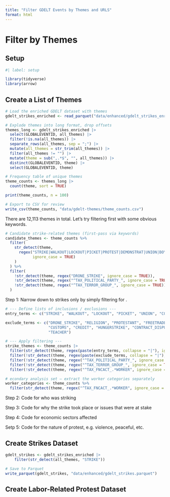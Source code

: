 ```yaml
---
title: "Filter GDELT Events by Themes and URLS"
format: html
---
```


# Filter by Themes

## Setup

```r
#| label: setup

library(tidyverse)
library(arrow)
```

## Create a List of Themes

```r
# Load the enriched GDELT dataset with themes
gdelt_strikes_enriched <- read_parquet("data/enhanced/gdelt_strikes_enriched.parquet")

# Explode themes into long format, drop offsets
themes_long <- gdelt_strikes_enriched |>
  select(GLOBALEVENTID, all_themes) |>
  filter(!is.na(all_themes)) |>
  separate_rows(all_themes, sep = ";") |>
  mutate(all_themes = str_trim(all_themes)) |>
  filter(all_themes != "") |>
  mutate(theme = sub(",.*$", "", all_themes)) |>
  distinct(GLOBALEVENTID, theme) |>
  select(GLOBALEVENTID, theme)

# Frequency table of unique themes
theme_counts <- themes_long |>
  count(theme, sort = TRUE)

print(theme_counts, n = 100)

# Export to CSV for review
write_csv(theme_counts, "data/gdelt-themes/theme_counts.csv")
```


There are 12,113 themes in total. Let's try filtering first with some obvious keywords.

```r
# Candidate strike-related themes (first-pass via keywords)
candidate_themes <- theme_counts %>%
  filter(
    str_detect(theme,
      regex("STRIKE|WALKOUT|LOCKOUT|PICKET|PROTEST|DEMONSTRAT|UNION|BOYCOTT|UNREST|CONTRACT_DISPUTE",
            ignore_case = TRUE)
    )
  ) %>%
  filter(
    !str_detect(theme, regex("DRONE_STRIKE", ignore_case = TRUE)),
    !str_detect(theme, regex("^TAX_POLITICAL_PARTY_", ignore_case = TRUE)),
    !str_detect(theme, regex("^TAX_TERROR_GROUP_", ignore_case = TRUE))
  )
```

Step 1: Narrow down to strikes only by simply filtering for .

```r
# --- Define lists of inclusions / exclusions ---
entry_terms <- c("STRIKE", "WALKOUT", "LOCKOUT", "PICKET", "UNION", "CONTRACT_DISPUTE")

exclude_terms <- c("DRONE_STRIKE", "RELIGION", "PROTESTANT", "FREETRADE", 
                   "CUSTOMS", "CREDIT", "HUNGERSTRIKE", "CONTRACT_DISPUTE", 
                   "TEACHER")

# --- Apply filtering ---
strike_themes <- theme_counts |>
  filter(str_detect(theme, regex(paste(entry_terms, collapse = "|"), ignore_case = TRUE))) |>
  filter(!str_detect(theme, regex(paste(exclude_terms, collapse = "|"), ignore_case = TRUE))) |>
  filter(!str_detect(theme, regex("^TAX_POLITICAL_PARTY_", ignore_case = TRUE))) |>
  filter(!str_detect(theme, regex("^TAX_TERROR_GROUP_", ignore_case = TRUE))) |>
  filter(!str_detect(theme, regex("^TAX_FNCACT_.*WORKER", ignore_case = TRUE)))   # keep workers for secondary use
```

```r
# econdary analysis set — extract the worker categories separately
worker_categories <- theme_counts %>%
  filter(str_detect(theme, regex("^TAX_FNCACT_.*WORKER", ignore_case = TRUE)))
```

Step 2: Code for who was striking



Step 3: Code for why the strike took place or issues that were at stake



Step 4: Code for economic sectors affected



Setp 5: Code for the nature of protest, e.g. violence, peaceful, etc. 



## Create Strikes Dataset

```r
gdelt_strikes <- gdelt_strikes_enriched |>
    filter(str_detect(all_themes, "STRIKE"))

# Save to Parquet
write_parquet(gdelt_strikes, "data/enhanced/gdelt_strikes.parquet")
```


## Create Labor-Related Protest Dataset